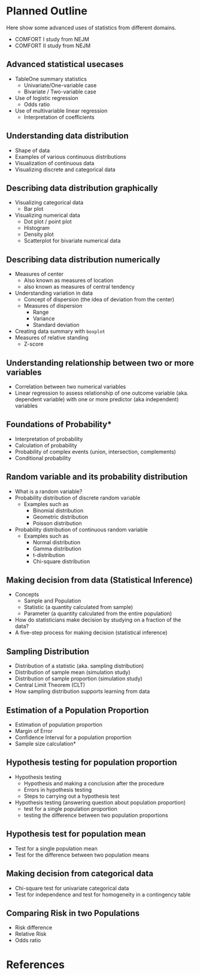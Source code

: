 # Planned Outline

Here show some advanced uses of statistics from different domains.

- COMFORT I study from NEJM
- COMFORT II study from NEJM


## Advanced statistical usecases

- TableOne summary statistics 
  - Univariate/One-variable case
  - Bivariate / Two-variable case
- Use of logistic regression 
  - Odds ratio
- Use of multivariable linear regression
  - Interpretation of coefficients

## Understanding data distribution 

- Shape of data
- Examples of various continuous distributions
- Visualization of continuous data 
- Visualizing discrete and categorical data
  
## Describing data distribution graphically

- Visualizing categorical data
  - Bar plot
- Visualizing numerical data
  - Dot plot / point plot
  - Histogram
  - Density plot
  - Scatterplot for bivariate numerical data

## Describing data distribution numerically

- Measures of center
  - Also known as measures of location
  - also known as measures of central tendency
- Understanding variation in data
  - Concept of dispersion (the idea of deviation from the center)
  - Measures of dispersion
    - Range
    - Variance
    - Standard deviation
-   Creating data summary with `boxplot`
- Measures of relative standing
  - Z-score


## Understanding relationship between two or more variables
  - Correlation between two numerical variables
  - Linear regression to assess relationship of one outcome variable (aka. dependent variable) with one or more predictor (aka independent) variables
  
## Foundations of Probability*

- Interpretation of probability
- Calculation of probability
- Probability of complex events (union, intersection, complements)
- Conditional probability

## Random variable and its probability distribution

- What is a random variable?
- Probability distribution of discrete random variable
  - Examples such as
    - Binomial distribution
    - Geometric distribution
    - Poisson distribution 
- Probability distribution of continuous random variable
  - Examples such as 
    - Normal distribution
    - Gamma distribution
    - t-distribution
    - Chi-square distribution

## Making decision from data (Statistical Inference)
- Concepts 
  - Sample and Population
  - Statistic (a quantity calculated from sample)
  - Parameter (a quantity calculated from the entire population)
- How do statisticians make decision by studying on a fraction of the data? 
- A five-step process for making decision (statistical inference)

## Sampling Distribution 

- Distribution of a statistic (aka. sampling distribution)
- Distribution of sample mean (simulation study)
- Distribution of sample proportion (simulation study)
- Central Limit Theorem (CLT)
- How sampling distribution supports learning from data

## Estimation of a Population Proportion
- Estimation of population proportion
- Margin of Error
- Confidence Interval for a population proportion
- Sample size calculation*


## Hypothesis testing for population proportion
- Hypothesis testing
  - Hypothesis and making a conclusion after the procedure
  - Errors in hypothesis testing
  - Steps to carrying out a hypothesis test
- Hypothesis testing (answering question about population proportion)
  - test for a single population proportion
  - testing the difference between two population proportions

## Hypothesis test for population mean
- Test for a single population mean
- Test for the difference between two population means

## Making decision from categorical data
- Chi-square test for univariate categorical data
- Test for independence and test for homogeneity in a contingency table

## Comparing Risk in two Populations
- Risk difference
- Relative Risk
- Odds ratio



# References {.unnumbered}

::: {#refs}
:::

